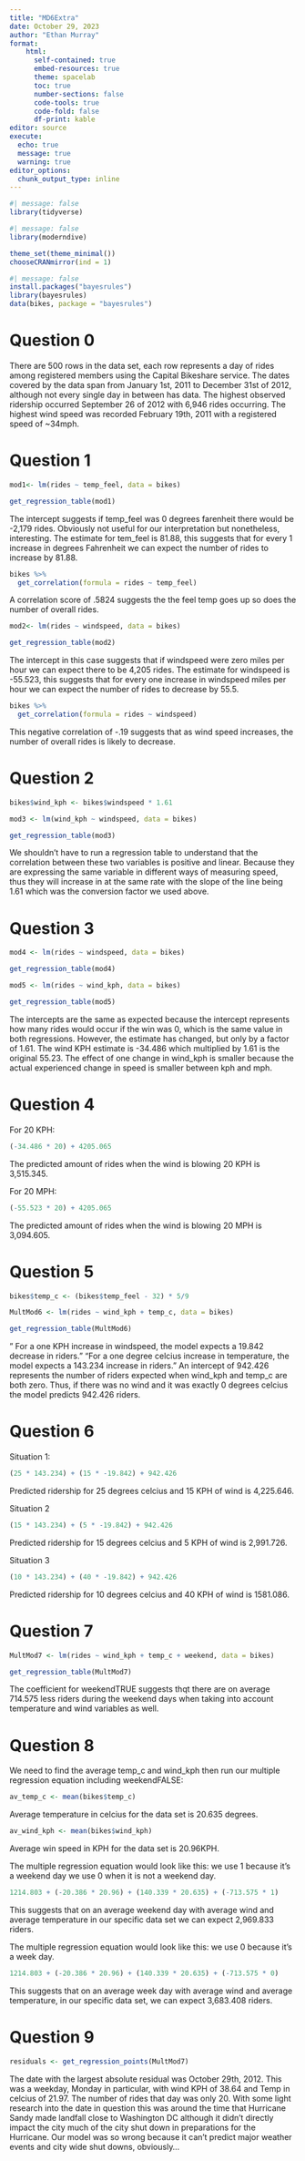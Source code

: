 ```yaml
---
title: "MD6Extra"
date: October 29, 2023
author: "Ethan Murray"
format: 
    html: 
      self-contained: true
      embed-resources: true
      theme: spacelab
      toc: true
      number-sections: false
      code-tools: true
      code-fold: false
      df-print: kable
editor: source
execute:
  echo: true
  message: true
  warning: true
editor_options: 
  chunk_output_type: inline
---
```

```r
#| message: false
library(tidyverse)
```

```r
#| message: false
library(moderndive)
```

```r
theme_set(theme_minimal())
chooseCRANmirror(ind = 1)
```

```r
#| message: false
install.packages("bayesrules")
library(bayesrules)
data(bikes, package = "bayesrules")
```

# Question 0

There are 500 rows in the data set, each row represents a day of rides among registered members using the Capital Bikeshare service. 
The dates covered by the data span from January 1st, 2011 to December 31st of 2012, although not every single day in between has data. 
The highest observed ridership occurred September 26 of 2012 with 6,946 rides occurring. 
The highest wind speed was recorded February 19th, 2011 with a registered speed of ~34mph.

# Question 1

```r
mod1<- lm(rides ~ temp_feel, data = bikes)
```

```r
get_regression_table(mod1)
```
The intercept suggests if temp_feel was 0 degrees farenheit there would be -2,179 rides. Obviously not useful for our interpretation but nonetheless, interesting. The estimate for tem_feel is 81.88, this suggests that for every 1 increase in degrees Fahrenheit we can expect the number of rides to increase by 81.88. 

```r
bikes %>% 
  get_correlation(formula = rides ~ temp_feel)
```
A correlation score of .5824 suggests the the feel temp goes up so does the number of overall rides. 
```r
mod2<- lm(rides ~ windspeed, data = bikes)
```

```r
get_regression_table(mod2)
```
The intercept in this case suggests that if windspeed were zero miles per hour we can expect there to be 4,205 rides. The estimate for windspeed is -55.523, this suggests that for every one increase in windspeed miles per hour we can expect the number of rides to decrease by 55.5.

```r
bikes %>% 
  get_correlation(formula = rides ~ windspeed)
```
This negative correlation of -.19 suggests that as wind speed increases, the number of overall rides is likely to decrease. 

# Question 2

```r
bikes$wind_kph <- bikes$windspeed * 1.61
```

```r
mod3 <- lm(wind_kph ~ windspeed, data = bikes)
```

```r
get_regression_table(mod3)
```

We shouldn't have to run a regression table to understand that the correlation between these two variables is positive and linear. Because they are expressing the same variable in different ways of measuring speed, thus they will increase in at the same rate with the slope of the line being 1.61 which was the conversion factor we used above. 

# Question 3

```r
mod4 <- lm(rides ~ windspeed, data = bikes)
```

```r
get_regression_table(mod4)
```

```r
mod5 <- lm(rides ~ wind_kph, data = bikes)
```

```r
get_regression_table(mod5)
```

The intercepts are the same as expected because the intercept represents how many rides would occur if the win was 0, which is the same value in both regressions. However, the estimate has changed, but only by a factor of 1.61. The wind KPH estimate is -34.486 which multiplied by 1.61 is the original 55.23. The effect of one change in wind_kph is smaller because the actual experienced change in speed is smaller between kph and mph. 

# Question 4

For 20 KPH:
```r
(-34.486 * 20) + 4205.065
```
 
The predicted amount of rides when the wind is blowing 20 KPH is 3,515.345.

For 20 MPH:
```r
(-55.523 * 20) + 4205.065
```

The predicted amount of rides when the wind is blowing 20 MPH is 3,094.605.

# Question 5

```r
bikes$temp_c <- (bikes$temp_feel - 32) * 5/9
```

```r
MultMod6 <- lm(rides ~ wind_kph + temp_c, data = bikes)
```

```r
get_regression_table(MultMod6)
```

" For a one KPH increase in windspeed, the model expects a 19.842 decrease in riders."
"For a one degree celcius increase in temperature, the model expects a 143.234 increase in riders."
An intercept of 942.426 represents the number of riders expected when wind_kph and temp_c are both zero. Thus, if there was no wind and it was exactly 0 degrees celcius the model predicts 942.426 riders. 

# Question 6

Situation 1:
```r
(25 * 143.234) + (15 * -19.842) + 942.426
```
Predicted ridership for 25 degrees celcius and 15 KPH of wind is 4,225.646.

Situation 2
```r
(15 * 143.234) + (5 * -19.842) + 942.426
```
Predicted ridership for 15 degrees celcius and 5 KPH of wind is 2,991.726.

Situation 3
```r
(10 * 143.234) + (40 * -19.842) + 942.426
```
Predicted ridership for 10 degrees celcius and 40 KPH of wind is 1581.086.

# Question 7

```r
MultMod7 <- lm(rides ~ wind_kph + temp_c + weekend, data = bikes)
```

```r
get_regression_table(MultMod7)
```

The coefficient for weekendTRUE suggests thqt there are on average 714.575 less riders during the weekend days when taking into account temperature and wind variables as well. 

# Question 8

We need to find the average temp_c and wind_kph then run our multiple regression equation including weekendFALSE:

```r
av_temp_c <- mean(bikes$temp_c)
```

Average temperature in celcius for the data set is 20.635 degrees. 

```r
av_wind_kph <- mean(bikes$wind_kph)
```

Average win speed in KPH for the data set is 20.96KPH.

The multiple regression equation would look like this: we use 1 because it's a weekend day we use 0 when it is not a weekend day. 
```r
1214.803 + (-20.386 * 20.96) + (140.339 * 20.635) + (-713.575 * 1)
```
This suggests that on an average weekend day with average wind and average temperature in our specific data set we can expect 2,969.833 riders. 

The multiple regression equation would look like this: we use 0 because it's a week day.
```r
1214.803 + (-20.386 * 20.96) + (140.339 * 20.635) + (-713.575 * 0)
```
This suggests that on an average week day with average wind and average temperature, in our specific data set, we can expect 3,683.408 riders. 

# Question 9

```r
residuals <- get_regression_points(MultMod7)
```

The date with the largest absolute residual was October 29th, 2012. This was a weekday, Monday in particular, with wind KPH of 38.64 and Temp in celcius of 21.97. The number of rides that day was only 20. With some light research into the date in question this was around the time that Hurricane Sandy made landfall close to Washington DC although it didn't directly impact the city much of the city shut down in preparations for the Hurricane. Our model was so wrong because it can't predict major weather events and city wide shut downs, obviously... 
